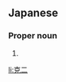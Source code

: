 ==Japanese==
{{ja-kanjitab|かつ|じ}}

===Proper noun===
{{ja-pos|かつじ|proper}}

# {{given name|male|lang=ja|sort=かつじ}}

[[li:克二]]